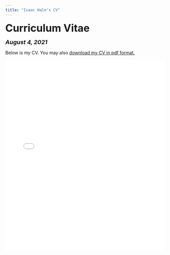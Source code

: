 ```yaml
---
title: "Isaac Hale's CV"
---
```


<head>

<!-- Global site tag (gtag.js) - Google Analytics -->
<script async src="https://www.googletagmanager.com/gtag/js?id=UA-140699540-1"></script>
<script>
  window.dataLayer = window.dataLayer || [];
  function gtag(){dataLayer.push(arguments);}
  gtag('js', new Date());

  gtag('config', 'UA-140699540-1');
</script>
</head>


<font size="+3"><b>Curriculum Vitae</b></font>

<font size="+1"><b><i>August 4, 2021</b></i></font>

<html>
Below is my CV. You may also <a href="files/Isaac Hale CV 8-4-21.pdf">download my CV in pdf format.</a>

<embed src="files/Isaac Hale CV 8-4-21.pdf" type="application/pdf" width="100%" height="600px" />
</body>
</html>